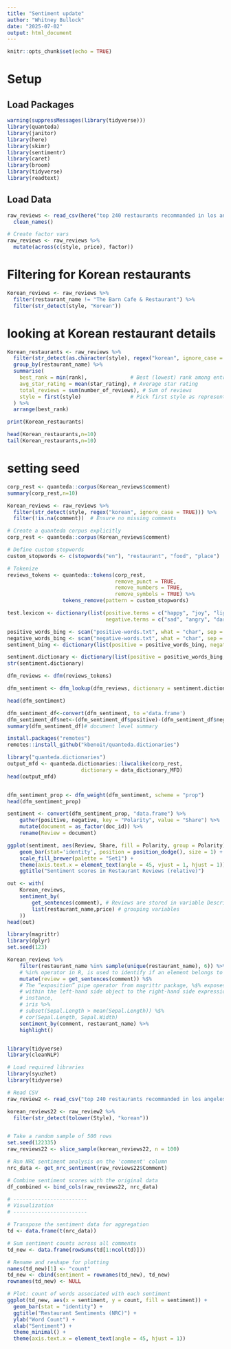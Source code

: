 ```yaml
---
title: "Sentiment update"
author: "Whitney Bullock"
date: "2025-07-02"
output: html_document
---
```


```r
knitr::opts_chunk$set(echo = TRUE)
```

# Setup 

## Load Packages 
```r

warning(suppressMessages(library(tidyverse))) 
library(quanteda)
library(janitor)
library(here)
library(skimr)
library(sentimentr)
library(caret)
library(broom)
library(tidyverse)
library(readtext)

```
## Load Data
```r

raw_reviews <- read_csv(here("top 240 restaurants recommanded in los angeles 2.csv")) %>% 
  clean_names()

# Create factor vars 
raw_reviews <- raw_reviews %>% 
  mutate(across(c(style, price), factor))

```

# Filtering for Korean restaurants 
```r
Korean_reviews <- raw_reviews %>% 
  filter(restaurant_name != "The Barn Cafe & Restaurant") %>% 
  filter(str_detect(style, "Korean"))
```

# looking at Korean restaurant details 
```r
Korean_restaurants <- raw_reviews %>%
  filter(str_detect(as.character(style), regex("korean", ignore_case = TRUE))) %>%
  group_by(restaurant_name) %>%
  summarise(
    best_rank = min(rank),              # Best (lowest) rank among entries
    avg_star_rating = mean(star_rating), # Average star rating
    total_reviews = sum(number_of_reviews), # Sum of reviews
    style = first(style)                # Pick first style as representative
  ) %>%
  arrange(best_rank)

print(Korean_restaurants)

head(Korean_restaurants,n=10)
tail(Korean_restaurants,n=10)
```



# setting seed 

```r
corp_rest <- quanteda::corpus(Korean_reviews$comment)
summary(corp_rest,n=10)
```



```r
Korean_reviews <- raw_reviews %>%
  filter(str_detect(style, regex("korean", ignore_case = TRUE))) %>%
  filter(!is.na(comment))  # Ensure no missing comments

# Create a quanteda corpus explicitly
corp_rest <- quanteda::corpus(Korean_reviews$comment)

# Define custom stopwords
custom_stopwords <- c(stopwords("en"), "restaurant", "food", "place")

# Tokenize
reviews_tokens <- quanteda::tokens(corp_rest,
                                   remove_punct = TRUE,
                                   remove_numbers = TRUE,
                                   remove_symbols = TRUE) %>%
                  tokens_remove(pattern = custom_stopwords)

```



```r
test.lexicon <- dictionary(list(positive.terms = c("happy", "joy", "light"), 
                                negative.terms = c("sad", "angry", "darkness")))
```

```r
positive_words_bing <- scan("positive-words.txt", what = "char", sep = "\n", skip = 35, quiet = T)
negative_words_bing <- scan("negative-words.txt", what = "char", sep = "\n", skip = 35, quiet = T)
sentiment_bing <- dictionary(list(positive = positive_words_bing, negative = negative_words_bing))

```


```r
sentiment.dictionary <- dictionary(list(positive = positive_words_bing, negative = negative_words_bing))
str(sentiment.dictionary)

```

```r
dfm_reviews <- dfm(reviews_tokens)

dfm_sentiment <- dfm_lookup(dfm_reviews, dictionary = sentiment.dictionary)

head(dfm_sentiment)
```
```r

dfm_sentiment_df<-convert(dfm_sentiment, to ='data.frame')
dfm_sentiment_df$net<-(dfm_sentiment_df$positive)-(dfm_sentiment_df$negative)
summary(dfm_sentiment_df)# document level summary

install.packages("remotes")
remotes::install_github("kbenoit/quanteda.dictionaries")

library("quanteda.dictionaries")
output_mfd <- quanteda.dictionaries::liwcalike(corp_rest, 
                        dictionary = data_dictionary_MFD)
head(output_mfd)



```


```r
dfm_sentiment_prop <- dfm_weight(dfm_sentiment, scheme = "prop")
head(dfm_sentiment_prop)
```


```r
sentiment <- convert(dfm_sentiment_prop, "data.frame") %>%
    gather(positive, negative, key = "Polarity", value = "Share") %>% 
    mutate(document = as_factor(doc_id)) %>% 
    rename(Review = document)

ggplot(sentiment, aes(Review, Share, fill = Polarity, group = Polarity)) + 
    geom_bar(stat='identity', position = position_dodge(), size = 1) + 
    scale_fill_brewer(palette = "Set1") + 
    theme(axis.text.x = element_text(angle = 45, vjust = 1, hjust = 1)) + 
    ggtitle("Sentiment scores in Restaurant Reviews (relative)")

```

```r
out <- with(
    Korean_reviews, 
    sentiment_by(
        get_sentences(comment), # Reviews are stored in variable Description
        list(restaurant_name,price) # grouping variables
    ))
head(out)

```


```r
library(magrittr)
library(dplyr)
set.seed(123)

Korean_reviews %>%
    filter(restaurant_name %in% sample(unique(restaurant_name), 6)) %>% 
    # %in% operator in R, is used to identify if an element belongs to a vector.
    mutate(review = get_sentences(comment)) %$%
    # The “exposition” pipe operator from magrittr package, %$% exposes the names  
    # within the left-hand side object to the right-hand side expression. For  
    # instance,
    # iris %>%
    # subset(Sepal.Length > mean(Sepal.Length)) %$%
    # cor(Sepal.Length, Sepal.Width)
    sentiment_by(comment, restaurant_name) %>%
    highlight()


library(tidyverse)
library(cleanNLP)

```


```r
# Load required libraries
library(syuzhet)
library(tidyverse)

# Read CSV
raw_review2 <- read_csv("top 240 restaurants recommanded in los angeles 2.csv")

korean_reviews22 <- raw_review2 %>%
  filter(str_detect(tolower(Style), "korean"))


# Take a random sample of 500 rows
set.seed(122335)
raw_reviews22 <- slice_sample(korean_reviews22, n = 100)

# Run NRC sentiment analysis on the 'comment' column
nrc_data <- get_nrc_sentiment(raw_reviews22$Comment)

# Combine sentiment scores with the original data
df_combined <- bind_cols(raw_reviews22, nrc_data)

# ------------------------
# Visualization
# ------------------------

# Transpose the sentiment data for aggregation
td <- data.frame(t(nrc_data))

# Sum sentiment counts across all comments
td_new <- data.frame(rowSums(td[1:ncol(td)]))

# Rename and reshape for plotting
names(td_new)[1] <- "count"
td_new <- cbind(sentiment = rownames(td_new), td_new)
rownames(td_new) <- NULL

# Plot: count of words associated with each sentiment
ggplot(td_new, aes(x = sentiment, y = count, fill = sentiment)) +
  geom_bar(stat = "identity") +
  ggtitle("Restaurant Sentiments (NRC)") +
  ylab("Word Count") +
  xlab("Sentiment") +
  theme_minimal() +
  theme(axis.text.x = element_text(angle = 45, hjust = 1))


```


